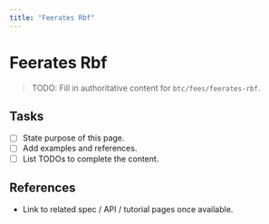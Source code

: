 ```yaml
---
title: "Feerates Rbf"
---
```


# Feerates Rbf

> TODO: Fill in authoritative content for `btc/fees/feerates-rbf`.

## Tasks
- [ ] State purpose of this page.
- [ ] Add examples and references.
- [ ] List TODOs to complete the content.

## References
- Link to related spec / API / tutorial pages once available.
